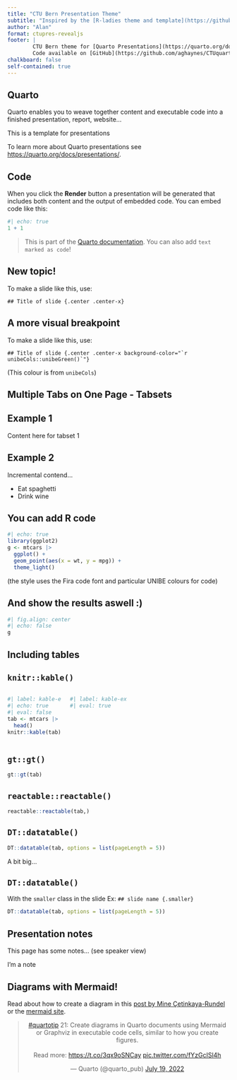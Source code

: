 ```yaml
---
title: "CTU Bern Presentation Theme"
subtitle: "Inspired by the [R-ladies theme and template](https://github.com/beatrizmilz/quarto-rladies-theme) by [Bea Milz](https://twitter.com/BeaMilz) "
author: "Alan"
format: ctupres-revealjs
footer: |
        CTU Bern theme for [Quarto Presentations](https://quarto.org/docs/presentations/revealjs/index.html).
        Code available on [GitHub](https://github.com/aghaynes/CTUquarto).
chalkboard: false
self-contained: true
---
```


## Quarto

Quarto enables you to weave together content and executable code into a finished presentation, report, website...

This is a template for presentations

To learn more about Quarto presentations see <https://quarto.org/docs/presentations/>.

## Code

When you click the **Render** button a presentation will be generated that includes both content and the output of embedded code. You can embed code like this:

```r
#| echo: true
1 + 1
```

> This is part of the [Quarto documentation](https://quarto.org/docs/presentations/). You can also add `text marked as code`!

## New topic! {.center .center-x}

To make a slide like this, use:

    ## Title of slide {.center .center-x}

## A more visual breakpoint {.center .center-x background-color="`r unibeCols::unibeGreen()`"}

To make a slide like this, use:

    ## Title of slide {.center .center-x background-color="`r unibeCols::unibeGreen()`"}

(This colour is from `unibeCols`)

## Multiple Tabs on One Page - Tabsets

::: panel-tabset
## Example 1

Content here for tabset 1

## Example 2

Incremental contend...

::: {.incremental}

- Eat spaghetti
- Drink wine

:::

:::

## You can add R code

```r
#| echo: true
library(ggplot2)
g <- mtcars |> 
  ggplot() +
  geom_point(aes(x = wt, y = mpg)) +
  theme_light()
```

(the style uses the Fira code font and particular UNIBE colours for code)

## And show the results aswell :)

<!-- use a previous chunk with different options -->
```r
#| fig.align: center
#| echo: false
g 
```

## Including tables {.smaller}

::: panel-tabset
## `knitr::kable()`

::: columns
::: {.column width="25%"}
```r
#| label: kable-ex
#| echo: true
#| eval: false
tab <- mtcars |>
  head() 
knitr::kable(tab)
```
:::

::: {.column width="75%"}

```r
#| label: kable-ex
#| eval: true
```
:::
:::

## `gt::gt()`

```r
gt::gt(tab)
```

## `reactable::reactable()` {.smaller}

```r
reactable::reactable(tab,)
```

:::

## `DT::datatable()`

```r
DT::datatable(tab, options = list(pageLength = 5))
```

A bit big...

## `DT::datatable()` {.smaller}

With the `smaller` class in the slide Ex: `## slide name {.smaller}`

```r
DT::datatable(tab, options = list(pageLength = 5))
```


## Presentation notes

This page has some notes... (see speaker view)

::: notes
I'm a note
:::

## Diagrams with Mermaid!

Read about how to create a diagram in this [post by Mine Çetinkaya-Rundel](https://mine-cetinkaya-rundel.github.io/quarto-tip-a-day/posts/21-diagrams/) or the [mermaid site](https://mermaid-js.github.io/mermaid/).

<center>

<blockquote class="twitter-tweet" data-conversation="none">

<p lang="en" dir="ltr">

<a href="https://twitter.com/hashtag/quartotip?src=hash&amp;ref_src=twsrc%5Etfw">#quartotip</a> 21: Create diagrams in Quarto documents using Mermaid or Graphviz in executable code cells, similar to how you create figures.<br><br>Read more: <a href="https://t.co/3qx9oSNCay">https://t.co/3qx9oSNCay</a> <a href="https://t.co/fYzGcISl4h">pic.twitter.com/fYzGcISl4h</a>

</p>

--- Quarto (@quarto_pub) <a href="https://twitter.com/quarto_pub/status/1549271325943947270?ref_src=twsrc%5Etfw">July 19, 2022</a>

</blockquote>

```{=html}
<script async src="https://platform.twitter.com/widgets.js" charset="utf-8"></script>
```
</center>

